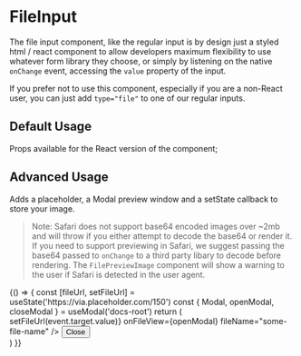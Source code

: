 
<Meta title="FileInput" component={FileInput} />

# FileInput

The file input component, like the regular input is by design just a styled html / react component to allow developers maximum flexibility to use whatever form library they choose, or simply by listening on the native `onChange` event, accessing the `value` property of the input.

If you prefer not to use this component, especially if you are a non-React user, you can just add `type="file"` to one of our regular inputs.

## Default Usage

Props available for the React version of the component;

<ArgsTable of={FileInput} />

<Canvas>
  <Story name="Default Usage">
    <FileInput label="Some Label" onFileUpload={console.log} fileName="some-file-name" />
  </Story>
</Canvas>

<RenderHtmlMarkup component="FileInput" story="Default Usage" />

## Advanced Usage

Adds a placeholder, a Modal preview window and a setState callback to store your image.

> Note: Safari does not support base64 encoded images over ~2mb and will throw if you either attempt to decode the base64 or render it. If you need to support previewing in Safari, we suggest passing the base64 passed to `onChange` to a third party libary to decode before rendering. The `FilePreviewImage` component will show a warning to the user if Safari is detected in the user agent.

<Canvas>
  <Story name="Advanced Usage">
    {() => {
      const [fileUrl, setFileUrl] = useState('https://via.placeholder.com/150')
      const { Modal, openModal, closeModal } = useModal('docs-root')
      return (
        <div>
          <FileInput
            label="Some Label"
            defaultValue={fileUrl}
            onChange={(event) => setFileUrl(event.target.value)}
            onFileView={openModal}
            fileName="some-file-name"
          />
          <Modal title="Image Preview">
            <FlexContainer isFlexAlignCenter isFlexJustifyCenter>
              <FilePreviewImage src={fileUrl} />
            </FlexContainer>
            <ButtonGroup alignment="right">
              <Button intent="neutral" onClick={closeModal}>
                Close
              </Button>
            </ButtonGroup>
          </Modal>
        </div>
      )
    }}
  </Story>
</Canvas>

<RenderHtmlMarkup component="FileInput" story="Advanced Usage" />

